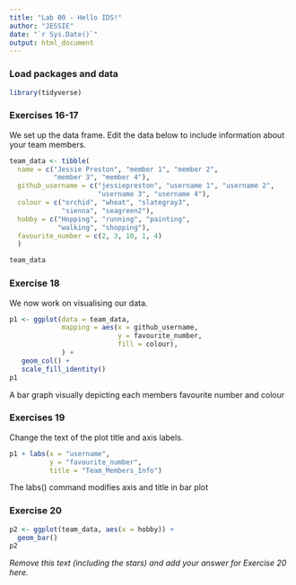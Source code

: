 ```yaml
---
title: "Lab 00 - Hello IDS!"
author: "JESSIE"
date: "`r Sys.Date()`"
output: html_document
---
```


### Load packages and data

```r
library(tidyverse) 
```

### Exercises 16-17

We set up the data frame. Edit the data below to include information about your team members.

```r
team_data <- tibble(
  name = c("Jessie Preston", "member 1", "member 2", 
           "member 3", "member 4"),
  github_username = c("jessiepreston", "username 1", "username 2", 
                      "username 3", "username 4"), 
  colour = c("orchid", "wheat", "slategray3", 
             "sienna", "seagreen2"),
  hobby = c("Hopping", "running", "painting", 
            "walking", "shopping"),
  favourite_number = c(2, 3, 10, 1, 4)
  )

team_data
```

### Exercise 18

We now work on visualising our data. 

```r
p1 <- ggplot(data = team_data, 
             mapping = aes(x = github_username, 
                           y = favourite_number,
                           fill = colour), 
             ) +
   geom_col() +
   scale_fill_identity()
p1
```


A bar graph visually depicting each members favourite number and colour

### Exercises 19

Change the text of the plot title and axis labels.

```r
p1 + labs(x = "username", 
          y = "favourite_number",
          title = "Team_Members_Info")
```

The labs() command modifies axis and title in bar plot

### Exercise 20

```r
p2 <- ggplot(team_data, aes(x = hobby)) +
  geom_bar()
p2
```

*Remove this text (including the stars) and add your answer for Exercise 20 here.*

